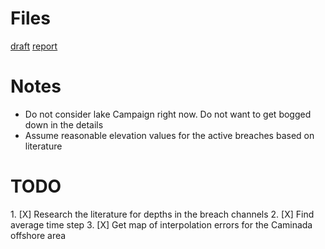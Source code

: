 = Files =
[[file:~/Documents/05_meetings/10_research_group/2017-08-04/draft.odp|draft]]
[[file:~/Documents/05_meetings/10_research_group/2017-08-04/report_20170804.pdf|report]]

= Notes =
* Do not consider lake Campaign right now. Do not want to  get bogged down in the details
* Assume reasonable elevation values for the active breaches based on literature

= TODO =
1. [X] Research the literature for depths in the breach channels
2. [X] Find average time step
3. [X] Get map of interpolation errors for the Caminada offshore area
